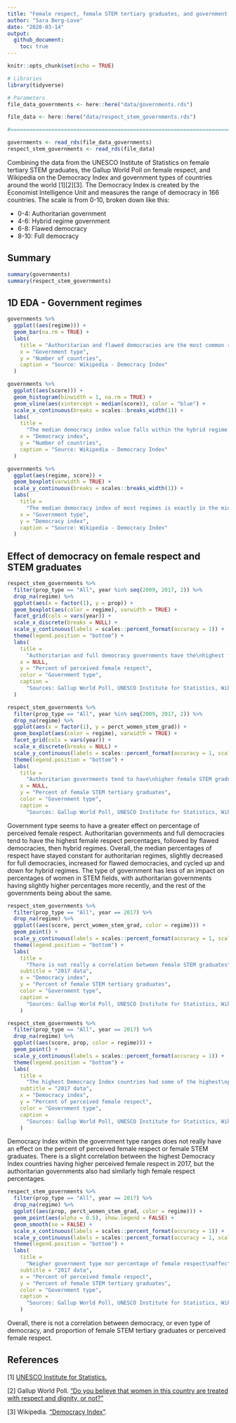 ```yaml
---
title: "Female respect, female STEM tertiary graduates, and government types"
author: "Sara Berg-Love"
date: "2020-03-14"
output: 
  github_document:
    toc: true
---
```


```r
knitr::opts_chunk$set(echo = TRUE)
```

```r
# Libraries
library(tidyverse)

# Parameters
file_data_governments <- here::here("data/governments.rds")

file_data <- here::here("data/respect_stem_governments.rds")

#===============================================================================

governments <- read_rds(file_data_governments)
respect_stem_governments <- read_rds(file_data)

```

Combining the data from the UNESCO Institute of Statistics on female tertiary STEM graduates, the Gallup World Poll on female respect, and Wikipedia on the Democracy Index and government types of countries around the world [1][2][3]. The Democracy Index is created by the Economist Intelligence Unit and measures the range of democracy in 166 countries. The scale is from 0-10, broken down like this:

* 0-4: Authoritarian government
* 4-6: Hybrid regime government
* 6-8: Flawed democracy
* 8-10: Full democracy

## Summary

```r
summary(governments)
summary(respect_stem_governments)
```

## 1D EDA - Government regimes

```r
governments %>% 
  ggplot((aes(regime))) +
  geom_bar(na.rm = TRUE) +
  labs(
    title = "Authoritarian and flawed democracies are the most common regimes",
    x = "Government type",
    y = "Number of countries",
    caption = "Source: Wikipedia - Democracy Index"
  )

governments %>% 
  ggplot((aes(score))) +
  geom_histogram(binwidth = 1, na.rm = TRUE) +
  geom_vline(aes(xintercept = median(score)), color = "blue") +
  scale_x_continuous(breaks = scales::breaks_width(1)) +
  labs(
    title = 
      "The median democracy index value falls within the hybrid regime range",
    x = "Democracy index",
    y = "Number of countries",
    caption = "Source: Wikipedia - Democracy Index"
  )

governments %>% 
  ggplot(aes(regime, score)) +
  geom_boxplot(varwidth = TRUE) +
  scale_y_continuous(breaks = scales::breaks_width(1)) +
  labs(
    title = 
      "The median democracy index of most regimes is exactly in the middle\nof their defined regime score range",
    x = "Government type",
    y = "Democracy index",
    caption = "Source: Wikipedia - Democracy Index"
  )
```

## Effect of democracy on female respect and STEM graduates

```r
respect_stem_governments %>%
  filter(prop_type == "All", year %in% seq(2009, 2017, 2)) %>% 
  drop_na(regime) %>% 
  ggplot(aes(x = factor(1), y = prop)) +
  geom_boxplot(aes(color = regime), varwidth = TRUE) +
  facet_grid(cols = vars(year)) +
  scale_x_discrete(breaks = NULL) +
  scale_y_continuous(labels = scales::percent_format(accuracy = 1)) +
  theme(legend.position = "bottom") +
  labs(
    title = 
      "Authoritarian and full democracy governments have the\nhighest female respect percentages",
    x = NULL,
    y = "Percent of perceived female respect",
    color = "Government type",
    caption = 
      "Sources: Gallup World Poll, UNESCO Institute for Statistics, Wikipedia - Democracy Index"
  )

respect_stem_governments %>%
  filter(prop_type == "All", year %in% seq(2009, 2017, 2)) %>% 
  drop_na(regime) %>% 
  ggplot(aes(x = factor(1), y = perct_women_stem_grad)) +
  geom_boxplot(aes(color = regime), varwidth = TRUE) +
  facet_grid(cols = vars(year)) +
  scale_x_discrete(breaks = NULL) +
  scale_y_continuous(labels = scales::percent_format(accuracy = 1, scale = 1)) +
  theme(legend.position = "bottom") +
  labs(
    title = 
      "Authoritarian governments tend to have\nhigher female STEM graduate percentages",
    x = NULL,
    y = "Percent of female STEM tertiary graduates",
    color = "Government type",
    caption = 
      "Sources: Gallup World Poll, UNESCO Institute for Statistics, Wikipedia - Democracy Index")
```

Government type seems to have a greater effect on percentage of perceived female respect. Authoritarian governments and full democracies tend to have the highest female respect percentages, followed by flawed democracies, then hybrid regimes. Overall, the median percentages of respect have stayed constant for authoritarian regimes, slightly decreased for full democracies, increased for flawed democracies, and cycled up and down for hybrid regimes. The type of government has less of an impact on percentages of women in STEM fields, with authoritarian governments having slightly higher percentages more recently, and the rest of the governments being about the same.

```r
respect_stem_governments %>%
  filter(prop_type == "All", year == 2017) %>% 
  drop_na(regime) %>% 
  ggplot((aes(score, perct_women_stem_grad, color = regime))) +
  geom_point() +
  scale_y_continuous(labels = scales::percent_format(accuracy = 1, scale = 1)) +
  theme(legend.position = "bottom") +
  labs(
    title = 
      "There is not really a correlation between female STEM graduates\nand Democracy Index",
    subtitle = "2017 data",
    x = "Democracy index",
    y = "Percent of female STEM tertiary graduates",
    color = "Government type",
    caption = 
      "Sources: Gallup World Poll, UNESCO Institute for Statistics, Wikipedia - Democracy Index"
    )

respect_stem_governments %>%
  filter(prop_type == "All", year == 2017) %>% 
  drop_na(regime) %>% 
  ggplot((aes(score, prop, color = regime))) +
  geom_point() +
  scale_y_continuous(labels = scales::percent_format(accuracy = 1)) +
  theme(legend.position = "bottom") +
  labs(
    title = 
      "The highest Democracy Index countries had some of the highest\npercentages of female respect",
    subtitle = "2017 data",
    x = "Democracy index",
    y = "Percent of perceived female respect",
    color = "Government type",
    caption = 
      "Sources: Gallup World Poll, UNESCO Institute for Statistics, Wikipedia - Democracy Index"
    )
```

Democracy Index within the government type ranges does not really have an effect on the percent of perceived female respect or female STEM graduates. There is a slight correlation between the highest Democracy Index countries having higher perceived female respect in 2017, but the authoritarian governments also had similarly high female respect percentages.

```r
respect_stem_governments %>%
  filter(prop_type == "All", year == 2017) %>% 
  drop_na(regime) %>% 
  ggplot((aes(prop, perct_women_stem_grad, color = regime))) +
  geom_point(aes(alpha = 0.5), show.legend = FALSE) +
  geom_smooth(se = FALSE) +
  scale_x_continuous(labels = scales::percent_format(accuracy = 1)) +
  scale_y_continuous(labels = scales::percent_format(accuracy = 1, scale = 1)) +
  theme(legend.position = "bottom") +
  labs(
    title = 
      "Neigher government type nor percentage of female respect\naffect female STEM graduates in a country",
    subtitle = "2017 data",
    x = "Percent of perceived female respect",
    y = "Percent of female STEM tertiary graduates",
    color = "Government type",
    caption = 
      "Sources: Gallup World Poll, UNESCO Institute for Statistics, Wikipedia - Democracy Index"
    )
```

Overall, there is not a correlation between democracy, or even type of democracy, and proportion of female STEM tertiary graduates or perceived female respect. 

## References
[1] [UNESCO Institute for Statistics.](http://data.uis.unesco.org/)

[2] Gallup World Poll. [“Do you believe that women in this country are treated with respect and dignity, or not?”](https://wpr.gallup.com/home.aspx?ref=logo)

[3] Wikipedia. ["Democracy Index"](https://en.wikipedia.org/wiki/Democracy_Index).
